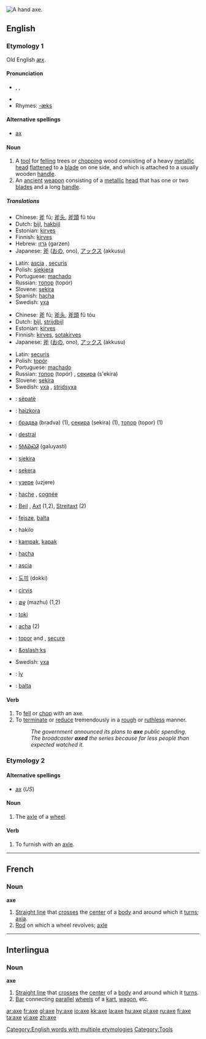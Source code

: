 [[Image:Accetta.jpg|thumb|right|A hand axe.]]
{{wikipedia}}
==English==

[[Category:English words with multiple etymologies]]
===Etymology 1===
Old English ''[[æx]]''.

====Pronunciation====
* {{AHD|ăks}}, {{IPA|/æks/}}, {{SAMPA|/{ks/}}
*{{audio|en-us-axe.ogg|Audio (US)}}
* Rhymes: [[Rhymes:English:-æks|-æks]]

====Alternative spellings====
*[[ax#Etymology 2|ax]]

====Noun====

{{en-noun}}

#[[Category:Tools]] A [[tool]] for [[fell]]ing trees or [[chop]]ping wood consisting of a heavy [[metallic]] [[head]] [[flatten]]ed to a [[blade]] on one side, and which is attached to a usually wooden [[handle]].
#An [[ancient]] [[weapon]] consisting of a [[metallic]] [[head]] that has one or two [[blade]]s and a long [[handle]].

=====Translations=====
{{trans-top|a tool for felling trees or chopping wood}}
*Chinese: [[斧]] fǔ; [[斧头]], [[斧頭]] fǔ tóu  
*Dutch: [[bijl]], [[hakbijl]]
*Estonian: [[kirves]]
*Finnish: [[kirves]]
*Hebrew: [[גרזן]] (garzen) {{m}}
*Japanese: [[斧]] ([[おの]], ono), [[アックス]] (akkusu)
{{trans-mid}}
*Latin: [[ascia]] {{f}}, [[securis]] {{f}}
*Polish: [[siekiera]] {{f}}
*Portuguese: [[machado]] {{m}}
*Russian: [[топор]] (topór) {{m}}
*Slovene: [[sekira]] {{f}}
*Spanish: [[hacha]] {{m}}
*Swedish: [[yxa]] {{c}}
{{trans-bottom}}

{{trans-top|an ancient weapon}}
*Chinese: [[斧]] fǔ; [[斧头]], [[斧頭]] fǔ tóu  
*Dutch: [[bijl]], [[strijdbijl]]
*Estonian: [[kirves]]
*Finnish: [[kirves]], [[sotakirves]]
*Japanese: [[斧]] ([[おの]], ono), [[アックス]] (akkusu)
{{trans-mid}}
*Latin: [[securis]] {{f}}
*Polish: [[topór]] {{m}}
*Portuguese: [[machado]] {{m}}
*Russian: [[топор]] (topór) {{m}}, [[секира]] (s'ekíra) {{f}}
*Slovene: [[sekira]] {{f}}
*Swedish: [[yxa]] {{c}}, [[stridsyxa]] {{c}}
{{trans-bottom}}

{{checktrans}}
{{trans-top}}
*{{ttbc|Albanian}}: [[sëpatë]] {{f}}
*{{ttbc|Basque}}: [[haizkora]]
*{{ttbc|Bulgarian}}: [[брадва]] (bradva) {{f}} (1), [[секира]] (sekira) {{f}} (1), [[топор]] (topor) {{m}} (1)
*{{ttbc|Catalan}}: [[destral]] {{f}}
*{{ttbc|Cherokee}}: [[ᎦᎷᏯᏍᏘ]] (galuyasti)
*{{ttbc|Croatian}}: [[sjekira]] {{f}}
*{{ttbc|Czech}}: [[sekera]] {{f}}
*{{ttbc|Erzya}}: [[узере]] (uzjere)
*{{ttbc|French}}: [[hache]] {{f}}, [[cognée]] {{f}}
*{{ttbc|German}}: [[Beil]] {{n}}, [[Axt]] {{f}} (1,2), [[Streitaxt]] {{f}} (2)
*{{ttbc|Hungarian}}: [[fejsze]], [[balta]]
*{{ttbc|Ido}}: hakilo
*{{ttbc|Indonesian}}: [[kampak]], [[kapak]]
{{trans-mid}}
*{{ttbc|Interlingua}}: [[hacha]]
*{{ttbc|Italian}}: [[ascia]] {{f}}
*{{ttbc|Korean}}: [[도끼]] (dokki)
*{{ttbc|Latvian}}: [[cirvis]] {{m}}
*{{ttbc|Malayalam}}: [[മഴു]] (mazhu) (1,2)
*{{ttbc|Maori}}: [[toki]]
*{{ttbc|Portuguese}}: [[acha]] {{f}} (2)
*{{ttbc|Romanian}}: [[topor]] {{f}} and {{m}}, [[secure]] {{f}}
*{{ttbc|Norwegian}}: [[&oslash;ks]] {{f}}
*Swedish: [[yxa]]
*{{ttbc|Tupinambá}}: [[îy]]
*{{ttbc|Turkish}}: [[balta]]
{{trans-bottom}}

====Verb====
{{en-verb|ax|ing}}

# To [[fell]] or [[chop]] with an axe.
# To [[terminate]] or [[reduce]] tremendously in a [[rough]] or [[ruthless]] manner.
#:''The government announced its plans to '''axe''' public spending.''
#:''The broadcaster '''axed''' the series because far less people than expected watched it.''

===Etymology 2===
====Alternative spellings====
*[[ax#Etymology 2|ax]] (''US'')

====Noun====
{{en-noun}}

# {{archaic}} The [[axle]] of a [[wheel]].

====Verb====
{{en-verb|ax|ing}}

#To furnish with an [[axle]].

----

==French==

===Noun===
'''axe'''

#[[Straight line]] that [[cross]]es the [[center]] of a [[body]] and around which it [[turn]]s; [[axia]].
#[[Rod]] on which a wheel revolves; [[axle]]

----

==Interlingua==

===Noun===
'''axe'''

#[[Straight line]] that [[cross]]es the [[center]] of a [[body]] and around which it [[turn]]s.
#[[Bar]] connecting [[parallel]] [[wheel]]s of a [[kart]], [[wagon]], etc.

[[ar:axe]]
[[fr:axe]]
[[gl:axe]]
[[hy:axe]]
[[io:axe]]
[[kk:axe]]
[[la:axe]]
[[hu:axe]]
[[pl:axe]]
[[ru:axe]]
[[fi:axe]]
[[ta:axe]]
[[vi:axe]]
[[zh:axe]]